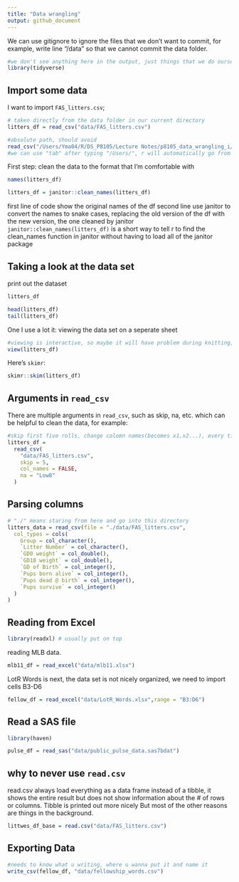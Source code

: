 ```yaml
---
title: "Data wrangling"
output: github_document
---
```


We can use gitignore to ignore the files that we don't want to commit, for example, write line "/data" so that we cannot commit the data folder. 

```r
#we don't see anything here in the output, just things that we do ourselves in the background
library(tidyverse)
```

## Import some data

I want to import `FAS_litters.csv`;

```r
# taken directly from the data folder in our current directory
litters_df = read_csv("data/FAS_litters.csv")
```

```r
#absolute path, should avoid
read_csv("/Users/Yma04/R/DS_P8105/Lecture Notes/p8105_data_wrangling_i/data/FAS_litters.csv")
#we can use "tab" after typing "/Users/", r will automatically go from there 
```

First step: clean the data to the format that I'm comfortable with
```r
names(litters_df)

litters_df = janitor::clean_names(litters_df)
```

first line of code show the original names of the df
second line use janitor to convert the names to snake cases, replacing the old version of the df with the new version, the one cleaned by janitor 
`janitor::clean_names(litters_df)` is a short way to tell r to find the clean_names function in janitor without having to load all of the janitor package 

## Taking a look at the data set

print out the dataset 
```r
litters_df 

head(litters_df)
tail(litters_df)
```

One I use a lot it: viewing the data set on a seperate sheet
```r
#viewing is interactive, so maybe it will have problem during knitting, so put eval=FALSE
view(litters_df)
```

Here's `skimr`:
```r
skimr::skim(litters_df)
```

## Arguments in `read_csv`

There are multiple arguments in `read_csv`, such as skip, na, etc. which can be helpful to clean the data, for example:

```r
#skip first five rolls, change colomn names(becomes x1,x2...), every time it sees a "Low8", regard it as missing data
litters_df =
  read_csv(
    "data/FAS_litters.csv",
    skip = 5,
    col_names = FALSE,
    na = "Low8"
  )
```

## Parsing columns

```r
# "./" means staring from here and go into this directory
litters_data = read_csv(file = "./data/FAS_litters.csv",
  col_types = cols(
    Group = col_character(),
    `Litter Number` = col_character(),
    `GD0 weight` = col_double(),
    `GD18 weight` = col_double(),
    `GD of Birth` = col_integer(),
    `Pups born alive` = col_integer(),
    `Pups dead @ birth` = col_integer(),
    `Pups survive` = col_integer()
  )
)
```

## Reading from Excel

```r
library(readxl) # usually put on top
```

reading MLB data.

```r
mlb11_df = read_excel("data/mlb11.xlsx")
```

LotR Words is next, the data set is not nicely organized, we need to import cells B3-D6

```r
fellow_df = read_excel("data/LotR_Words.xlsx",range = "B3:D6")
```

## Read a SAS file

```r
library(haven)
```

```r
pulse_df = read_sas("data/public_pulse_data.sas7bdat")
```

## why to never use `read.csv`
read.csv always load everything as a data frame instead of a tibble, it shows the entire result but does not show information about the # of rows or columns. Tibble is printed out more nicely But most of the other reasons are things in the background. 

```r
littwes_df_base = read.csv("data/FAS_litters.csv")
```

## Exporting Data 

```r
#needs to know what u writing, where u wanna put it and name it
write_csv(fellow_df, "data/fellowship_words.csv")
```


